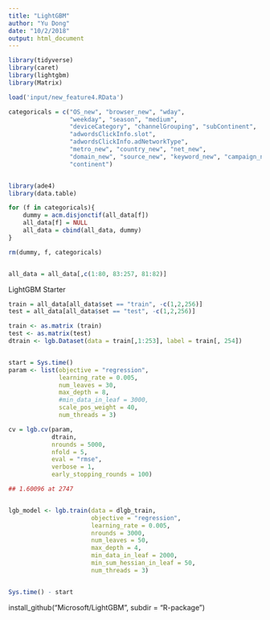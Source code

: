 ```yaml
---
title: "LightGBM"
author: "Yu Dong"
date: "10/2/2018"
output: html_document
---
```


```r
library(tidyverse)
library(caret)
library(lightgbm)
library(Matrix)

load('input/new_feature4.RData')
```

```r


categoricals = c("OS_new", "browser_new", "wday", 
                 "weekday", "season", "medium",
                 "deviceCategory", "channelGrouping", "subContinent",
                 "adwordsClickInfo.slot", 
                 "adwordsClickInfo.adNetworkType", 
                 "metro_new", "country_new", "net_new",
                 "domain_new", "source_new", "keyword_new", "campaign_new",
                 "continent")


library(ade4)
library(data.table)

for (f in categoricals){
    dummy = acm.disjonctif(all_data[f])
    all_data[f] = NULL
    all_data = cbind(all_data, dummy)
}

rm(dummy, f, categoricals)


all_data = all_data[,c(1:80, 83:257, 81:82)]


```


LightGBM Starter

```r
train = all_data[all_data$set == "train", -c(1,2,256)]
test = all_data[all_data$set == "test", -c(1,2,256)]

train <- as.matrix (train) 
test <- as.matrix(test) 
dtrain <- lgb.Dataset(data = train[,1:253], label = train[, 254]) 


start = Sys.time()
param <- list(objective = "regression", 
              learning_rate = 0.005,
              num_leaves = 30, 
              max_depth = 8,
              #min_data_in_leaf = 3000,
              scale_pos_weight = 40,
              num_threads = 3)

cv = lgb.cv(param,
            dtrain,
            nrounds = 5000,
            nfold = 5,
            eval = "rmse",
            verbose = 1,
            early_stopping_rounds = 100)

## 1.60096 at 2747


lgb_model <- lgb.train(data = dlgb_train, 
                       objective = "regression", 
                       learning_rate = 0.005,
                       nrounds = 3000,
                       num_leaves = 50, 
                       max_depth = 4,
                       min_data_in_leaf = 2000,
                       min_sum_hessian_in_leaf = 50,
                       num_threads = 3)


Sys.time() - start
```
install_github("Microsoft/LightGBM", subdir = "R-package")




